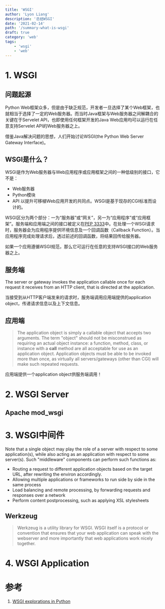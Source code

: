 ```yaml
---
title: 'WSGI'
author: 'Lyon Liang'
description: '总结WSGI'
date: '2021-02-14'
path: '/summary-what-is-wsgi'
draft: true
category: 'web'
tags: 
    - 'wsgi'
    - 'web'
---
```


# 1. WSGI

## 问题起源

Python Web框架众多，但是由于缺乏规范，开发者一旦选择了某个Web框架，也就相当于选择了一定的Web服务器。而当时Java框架与Web服务器之间解耦合的关键在于Servelet API，也即使用任何框架开发的Java Web应用均可以运行在任意支持Servelet API的Web服务器之上。

借鉴Java解决问题的思想，人们开始讨论WSGI(the Python Web Server Gateway Interface)。

## WSGI是什么？

WSGI是作为Web服务器与Web应用程序或应用框架之间的一种低级别的接口，它不是：
- Web服务器
- Python模块
- API
以提升可移植Web应用开发的共同点。WSGI是基于现存的CGI标准而设计的。


WSGI区分为两个部分：一为“服务器”或“网关”，另一为“应用程序”或“应用框架”。服务端和应用端之间的接口被定义在[PEP 3333](https://www.python.org/dev/peps/pep-3333/)中。在处理一个WSGI请求时，服务器会为应用程序提供环境信息及一个回调函数（Callback Function）。当应用程序完成处理请求后，透过前述的回调函数，将结果回传给服务器。

如果一个应用遵循WSGI规范，那么它可运行在任意的支持WSGI接口的Web服务器之上。

## 服务端

The server or gateway invokes the application callable once for each request it receives from an HTTP client, that is directed at the application. 

当接受到从HTTP客户端发来的请求时，服务端调用应用端提供的application object，传递请求信息以及上下文信息。

## 应用端

> The application object is simply a callable object that accepts two arguments. The term "object" should not be misconstrued as requiring an actual object instance: a function, method, class, or instance with a __call__ method are all acceptable for use as an application object. Application objects must be able to be invoked more than once, as virtually all servers/gateways (other than CGI) will make such repeated requests.

应用端提供一个application object供服务端调用！

# 2. WSGI Server

## Apache mod_wsgi

# 3. WSGI中间件

Note that a single object may play the role of a server with respect to some application(s), while also acting as an application with respect to some server(s). Such "middleware" components can perform such functions as:

- Routing a request to different application objects based on the target URL, after rewriting the environ accordingly.
- Allowing multiple applications or frameworks to run side by side in the same process
- Load balancing and remote processing, by forwarding requests and responses over a network
- Perform content postprocessing, such as applying XSL stylesheets

## Werkzeug

> Werkzeug is a utility library for WSGI. WSGI itself is a protocol or convention that ensures that your web application can speak with the webserver and more importantly that web applications work nicely together.



# 4. WSGI Application

# 参考

1. [WSGI explorations in Python](https://linuxgazette.net/115/orr.html)